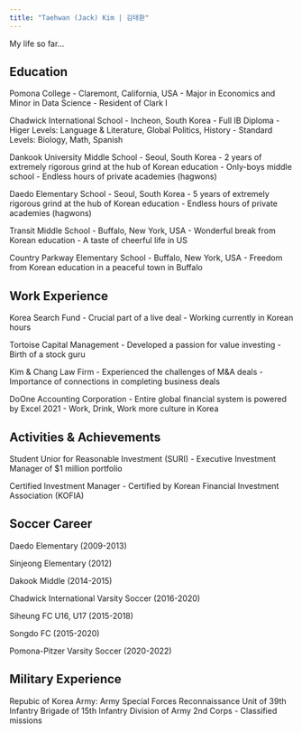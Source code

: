 ```yaml
---
title: "Taehwan (Jack) Kim | 김태환"
---
```


My life so far...

## Education

Pomona College - Claremont, California, USA
- Major in Economics and Minor in Data Science
- Resident of Clark I

Chadwick International School - Incheon, South Korea
- Full IB Diploma
- Higer Levels: Language & Literature, Global Politics, History
- Standard Levels: Biology, Math, Spanish

Dankook University Middle School - Seoul, South Korea 
- 2 years of extremely rigorous grind at the hub of Korean education
- Only-boys middle school
- Endless hours of private academies (hagwons)

Daedo Elementary School - Seoul, South Korea
- 5 years of extremely rigorous grind at the hub of Korean education
- Endless hours of private academies (hagwons)

Transit Middle School - Buffalo, New York, USA
- Wonderful break from Korean education
- A taste of cheerful life in US

Country Parkway Elementary School - Buffalo, New York, USA
- Freedom from Korean education in a peaceful town in Buffalo


## Work Experience

Korea Search Fund
- Crucial part of a live deal
- Working currently in Korean hours

Tortoise Capital Management
- Developed a passion for value investing
- Birth of a stock guru

Kim & Chang Law Firm
- Experienced the challenges of M&A deals
- Importance of connections in completing business deals

DoOne Accounting Corporation
- Entire global financial system is powered by Excel 2021
- Work, Drink, Work more culture in Korea


## Activities & Achievements

Student Unior for Reasonable Investment (SURI)
- Executive Investment Manager of $1 million portfolio

Certified Investment Manager
- Certified by Korean Financial Investment Association (KOFIA)


## Soccer Career

Daedo Elementary (2009-2013)

Sinjeong Elementary (2012)

Dakook Middle (2014-2015)

Chadwick International Varsity Soccer (2016-2020)

Siheung FC U16, U17 (2015-2018)

Songdo FC (2015-2020)

Pomona-Pitzer Varsity Soccer (2020-2022)


## Military Experience

Repubic of Korea Army: Army Special Forces Reconnaissance Unit of 39th Infantry Brigade of 15th Infantry Division of Army 2nd Corps
- Classified missions
